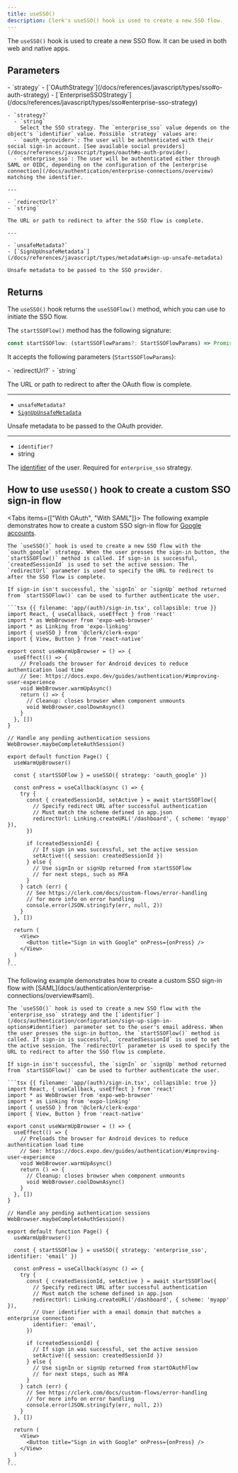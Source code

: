 ```yaml
---
title: useSSO()
description: Clerk's useSSO() hook is used to create a new SSO flow.
---
```


The `useSSO()` hook is used to create a new SSO flow. It can be used in both web and native apps.

## Parameters

<Properties>
  - `strategy`
  - [`OAuthStrategy`](/docs/references/javascript/types/sso#o-auth-strategy)
  - [`EnterpriseSSOStrategy`](/docs/references/javascript/types/sso#enterprise-sso-strategy)

    - `strategy?`
      - `string`
        Select the SSO strategy. The `enterprise_sso` value depends on the object's `identifier` value. Possible `strategy` values are:
      - `oauth_<provider>`: The user will be authenticated with their social sign-in account. [See available social providers](/docs/references/javascript/types/oauth#o-auth-provider).
      - `enterprise_sso`: The user will be authenticated either through SAML or OIDC, depending on the configuration of the [enterprise connection](/docs/authentication/enterprise-connections/overview) matching the identifier.

    ---

    - `redirectUrl?`
    - `string`

    The URL or path to redirect to after the SSO flow is complete.

    ---

    - `unsafeMetadata?`
    - [`SignUpUnsafeMetadata`](/docs/references/javascript/types/metadata#sign-up-unsafe-metadata)

    Unsafe metadata to be passed to the SSO provider.
</Properties>

## Returns

The `useSSO()` hook returns the `useSSOFlow()` method, which you can use to initiate the SSO flow.

The `startSSOFlow()` method has the following signature:

```ts
const startSSOFlow: (startSSOFlowParams?: StartSSOFlowParams) => Promise<StartSSOFlowReturnType>
```

It accepts the following parameters (`StartSSOFlowParams`):

<Properties>
  - `redirectUrl?`
  - `string`

  The URL or path to redirect to after the OAuth flow is complete.

  ---

  - `unsafeMetadata?`
  - [`SignUpUnsafeMetadata`](/docs/references/javascript/types/metadata#sign-up-unsafe-metadata)

  Unsafe metadata to be passed to the OAuth provider.

  ---

  - `identifier?`
  - string

  The [identifier](/docs/authentication/configuration/sign-up-sign-in-options#identifier) of the user. Required for `enterprise_sso` strategy.
</Properties>

## How to use `useSSO()` hook to create a custom SSO sign-in flow

<Tabs items={["With OAuth", "With SAML"]}>
  <Tab>
    The following example demonstrates how to create a custom SSO sign-in flow for [Google accounts](/docs/authentication/social-connections/google).

    The `useSSO()` hook is used to create a new SSO flow with the `oauth_google` strategy. When the user presses the sign-in button, the `startSSOFlow()` method is called. If sign-in is successful, `createdSessionId` is used to set the active session. The `redirectUrl` parameter is used to specify the URL to redirect to after the SSO flow is complete.

    If sign-in isn't successful, the `signIn` or `signUp` method returned from `startSSOFlow()` can be used to further authenticate the user.

    ```tsx {{ filename: 'app/(auth)/sign-in.tsx', collapsible: true }}
    import React, { useCallback, useEffect } from 'react'
    import * as WebBrowser from 'expo-web-browser'
    import * as Linking from 'expo-linking'
    import { useSSO } from '@clerk/clerk-expo'
    import { View, Button } from 'react-native'

    export const useWarmUpBrowser = () => {
      useEffect(() => {
        // Preloads the browser for Android devices to reduce authentication load time
        // See: https://docs.expo.dev/guides/authentication/#improving-user-experience
        void WebBrowser.warmUpAsync()
        return () => {
          // Cleanup: closes browser when component unmounts
          void WebBrowser.coolDownAsync()
        }
      }, [])
    }

    // Handle any pending authentication sessions
    WebBrowser.maybeCompleteAuthSession()

    export default function Page() {
      useWarmUpBrowser()

      const { startSSOFlow } = useSSO({ strategy: 'oauth_google' })

      const onPress = useCallback(async () => {
        try {
          const { createdSessionId, setActive } = await startSSOFlow({
            // Specify redirect URL after successful authentication
            // Must match the scheme defined in app.json
            redirectUrl: Linking.createURL('/dashboard', { scheme: 'myapp' }),
          })

          if (createdSessionId) {
            // If sign in was successful, set the active session
            setActive!({ session: createdSessionId })
          } else {
            // Use signIn or signUp returned from startSSOFlow
            // for next steps, such as MFA
          }
        } catch (err) {
          // See https://clerk.com/docs/custom-flows/error-handling
          // for more info on error handling
          console.error(JSON.stringify(err, null, 2))
        }
      }, [])

      return (
        <View>
          <Button title="Sign in with Google" onPress={onPress} />
        </View>
      )
    }
    ```
  </Tab>

  <Tab>
    The following example demonstrates how to create a custom SSO sign-in flow with [SAML](docs/authentication/enterprise-connections/overview#saml).

    The `useSSO()` hook is used to create a new SSO flow with the `enterprise_sso` strategy and the [`identifier`](/docs/authentication/configuration/sign-up-sign-in-options#identifier)  parameter set to the user's email address. When the user presses the sign-in button, the `startSSOFlow()` method is called. If sign-in is successful, `createdSessionId` is used to set the active session. The `redirectUrl` parameter is used to specify the URL to redirect to after the SSO flow is complete.

    If sign-in isn't successful, the `signIn` or `signUp` method returned from `startSSOFlow()` can be used to further authenticate the user.

    ```tsx {{ filename: 'app/(auth)/sign-in.tsx', collapsible: true }}
    import React, { useCallback, useEffect } from 'react'
    import * as WebBrowser from 'expo-web-browser'
    import * as Linking from 'expo-linking'
    import { useSSO } from '@clerk/clerk-expo'
    import { View, Button } from 'react-native'

    export const useWarmUpBrowser = () => {
      useEffect(() => {
        // Preloads the browser for Android devices to reduce authentication load time
        // See: https://docs.expo.dev/guides/authentication/#improving-user-experience
        void WebBrowser.warmUpAsync()
        return () => {
          // Cleanup: closes browser when component unmounts
          void WebBrowser.coolDownAsync()
        }
      }, [])
    }

    // Handle any pending authentication sessions
    WebBrowser.maybeCompleteAuthSession()

    export default function Page() {
      useWarmUpBrowser()

      const { startSSOFlow } = useSSO({ strategy: 'enterprise_sso', identifier: 'email' })

      const onPress = useCallback(async () => {
        try {
          const { createdSessionId, setActive } = await startSSOFlow({
            // Specify redirect URL after successful authentication
            // Must match the scheme defined in app.json
            redirectUrl: Linking.createURL('/dashboard', { scheme: 'myapp' }),
            // User identifier with a email domain that matches a enterprise connection
            identifier: 'email',
          })

          if (createdSessionId) {
            // If sign in was successful, set the active session
            setActive!({ session: createdSessionId })
          } else {
            // Use signIn or signUp returned from startOAuthFlow
            // for next steps, such as MFA
          }
        } catch (err) {
          // See https://clerk.com/docs/custom-flows/error-handling
          // for more info on error handling
          console.error(JSON.stringify(err, null, 2))
        }
      }, [])

      return (
        <View>
          <Button title="Sign in with Google" onPress={onPress} />
        </View>
      )
    }
    ```
  </Tab>
</Tabs>
